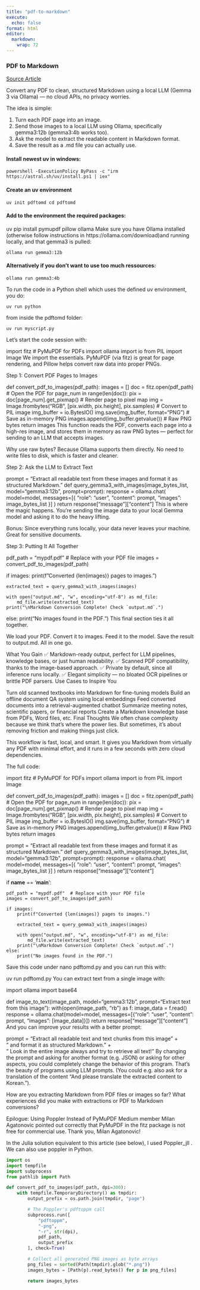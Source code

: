 ```yaml
---
title: "pdf-to-markdown"
execute:
  echo: false
format: html
editor: 
  markdown: 
    wrap: 72
---
```


### PDF to Markdown

[Source
Article](https://medium.com/data-science-collective/convert-pdfs-to-markdown-using-local-llms-c5232f3b50fc)

Convert any PDF to clean, structured Markdown using a local LLM (Gemma 3
via Ollama) — no cloud APIs, no privacy worries.

The idea is simple:

1.  Turn each PDF page into an image.
2.  Send those images to a local LLM using Ollama, specifically
    gemma3:12b (gemma3:4b works too).
3.  Ask the model to extract the readable content in Markdown format.
4.  Save the result as a .md file you can actually use.

#### Install newest uv in windows:

```         
powershell -ExecutionPolicy ByPass -c "irm https://astral.sh/uv/install.ps1 | iex"
```

#### Create an uv environment

```         
uv init pdftomd cd pdftomd
```

#### Add to the environment the required packages:

uv pip install pymupdf pillow ollama Make sure you have Ollama installed
(otherwise follow instructions in https://ollama.com/download)and
running locally, and that gemma3 is pulled:

```         
ollama run gemma3:12b
```

#### Alternatively if you don't want to use too much ressources:

```         
ollama run gemma3:4b
```

To run the code in a Python shell which uses the defined uv environment,
you do:

```         
uv run python 
```

from inside the pdftomd folder:

```         
uv run myscript.py 
```

Let’s start the code session with:

import fitz \# PyMuPDF for PDFs import ollama import io from PIL import
Image We import the essentials. PyMuPDF (via fitz) is great for page
rendering, and Pillow helps convert raw data into proper PNGs.

Step 1: Convert PDF Pages to Images

def convert_pdf_to_images(pdf_path): images = \[\] doc =
fitz.open(pdf_path) \# Open the PDF for page_num in range(len(doc)): pix
= doc\[page_num\].get_pixmap() \# Render page to pixel map img =
Image.frombytes("RGB", \[pix.width, pix.height\], pix.samples) \#
Convert to PIL image img_buffer = io.BytesIO() img.save(img_buffer,
format="PNG") \# Save as in-memory PNG
images.append(img_buffer.getvalue()) \# Raw PNG bytes return images This
function reads the PDF, converts each page into a high-res image, and
stores them in memory as raw PNG bytes — perfect for sending to an LLM
that accepts images.

Why use raw bytes? Because Ollama supports them directly. No need to
write files to disk, which is faster and cleaner.

Step 2: Ask the LLM to Extract Text

prompt = "Extract all readable text from these images and format it as
structured Markdown." def query_gemma3_with_images(image_bytes_list,
model="gemma3:12b", prompt=prompt): response = ollama.chat( model=model,
messages=\[{ "role": "user", "content": prompt, "images":
image_bytes_list }\] ) return response\["message"\]\["content"\] This is
where the magic happens. You’re sending the image data to your local
Gemma model and asking it to do the heavy lifting.

Bonus: Since everything runs locally, your data never leaves your
machine. Great for sensitive documents.

Step 3: Putting It All Together

pdf_path = "mypdf.pdf" \# Replace with your PDF file images =
convert_pdf_to_images(pdf_path)

if images: print(f"Converted {len(images)} pages to images.")

```         
extracted_text = query_gemma3_with_images(images)

with open("output.md", "w", encoding="utf-8") as md_file:
    md_file.write(extracted_text)
print("\nMarkdown Conversion Complete! Check `output.md`.")
```

else: print("No images found in the PDF.") This final section ties it
all together.

We load your PDF. Convert it to images. Feed it to the model. Save the
result to output.md. All in one go.

What You Gain ✅ Markdown-ready output, perfect for LLM pipelines,
knowledge bases, or just human readability. ✅ Scanned PDF
compatibility, thanks to the image-based approach. ✅ Private by
default, since all inference runs locally. ✅ Elegant simplicity — no
bloated OCR pipelines or brittle PDF parsers. Use Cases to Inspire You

Turn old scanned textbooks into Markdown for fine-tuning models Build an
offline document QA system using local embeddings Feed converted
documents into a retrieval-augmented chatbot Summarize meeting notes,
scientific papers, or financial reports Create a Markdown knowledge base
from PDFs, Word files, etc. Final Thoughts We often chase complexity
because we think that’s where the power lies. But sometimes, it’s about
removing friction and making things just click.

This workflow is fast, local, and smart. It gives you Markdown from
virtually any PDF with minimal effort, and it runs in a few seconds with
zero cloud dependencies.

The full code:

import fitz \# PyMuPDF for PDFs import ollama import io from PIL import
Image

def convert_pdf_to_images(pdf_path): images = \[\] doc =
fitz.open(pdf_path) \# Open the PDF for page_num in range(len(doc)): pix
= doc\[page_num\].get_pixmap() \# Render page to pixel map img =
Image.frombytes("RGB", \[pix.width, pix.height\], pix.samples) \#
Convert to PIL image img_buffer = io.BytesIO() img.save(img_buffer,
format="PNG") \# Save as in-memory PNG
images.append(img_buffer.getvalue()) \# Raw PNG bytes return images

prompt = "Extract all readable text from these images and format it as
structured Markdown." def query_gemma3_with_images(image_bytes_list,
model="gemma3:12b", prompt=prompt): response = ollama.chat( model=model,
messages=\[{ "role": "user", "content": prompt, "images":
image_bytes_list }\] ) return response\["message"\]\["content"\]

if **name** == '**main**':

```         
pdf_path = "mypdf.pdf"  # Replace with your PDF file
images = convert_pdf_to_images(pdf_path)

if images:
    print(f"Converted {len(images)} pages to images.")

    extracted_text = query_gemma3_with_images(images)

    with open("output.md", "w", encoding="utf-8") as md_file:
        md_file.write(extracted_text)
    print("\nMarkdown Conversion Complete! Check `output.md`.")
else:
    print("No images found in the PDF.")
```

Save this code under nano pdftomd.py and you can run this with:

uv run pdftomd.py You can extract text from a single image with:

import ollama import base64

def image_to_text(image_path, model="gemma3:12b", prompt="Extract text
from this image"): with(open(image_path, "rb") as f: image_data =
f.read() response = ollama.chat(model=model, messages=\[{"role": "user",
"content": prompt, "images": \[image_data\]}\]) return
response\["message"\]\["content"\] And you can improve your results with
a better prompt:

prompt = "Extract all readable text and text chunks from this image" +\
" and format it as structured Markdown." +\
" Look in the entire image always and try to retrieve all text!" By
changing the prompt and asking for another format (e.g. JSON) or asking
for other aspects, you could completely change the behavior of this
program. That’s the beauty of programs using LLM prompts. (You could
e.g. also ask for a translation of the content “And please translate the
extracted content to Korean.”).

How are you extracting Markdown from PDF files or images so far? What
experiences did you make with extractions or PDF to Markdown
conversions?

Epilogue: Using Poppler Instead of PyMuPDF Medium member Milan
Agatonovic pointed out correctly that PyMuPDF in the fitz package is not
free for commercial use. Thank you, Milan Agatonovic!

In the Julia solution equivalent to this article (see below), I used
Poppler_jll . We can also use poppler in Python.

```python
import os
import tempfile
import subprocess
from pathlib import Path

def convert_pdf_to_images(pdf_path, dpi=300):
    with tempfile.TemporaryDirectory() as tmpdir:
        output_prefix = os.path.join(tmpdir, "page")

        # The Poppler's pdftoppm call
        subprocess.run([
            "pdftoppm",
            "-png",
            "-r", str(dpi),
            pdf_path,
            output_prefix
        ], check=True)

        # Collect all generated PNG images as byte arrays
        png_files = sorted(Path(tmpdir).glob("*.png"))
        images_bytes = [Path(p).read_bytes() for p in png_files]

        return images_bytes
```
